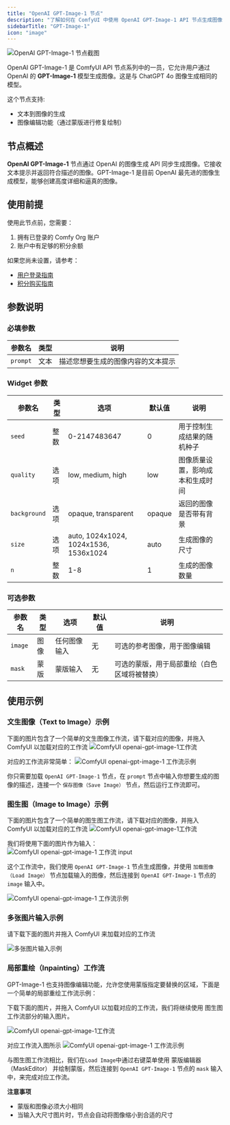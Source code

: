 ```yaml
---
title: "OpenAI GPT-Image-1 节点"
description: "了解如何在 ComfyUI 中使用 OpenAI GPT-Image-1 API 节点生成图像"
sidebarTitle: "GPT-Image-1"
icon: "image"
---
```


![OpenAI GPT-Image-1 节点截图](/images/comfy_core/api_nodes/openai-gpt-image-1.jpg)

OpenAI GPT-Image-1 是 ComfyUI API 节点系列中的一员，它允许用户通过 OpenAI 的 **GPT-Image-1** 模型生成图像。这是与 ChatGPT 4o 图像生成相同的模型。

这个节点支持:
- 文本到图像的生成
- 图像编辑功能（通过蒙版进行修复绘制）

## 节点概述

**OpenAI GPT-Image-1** 节点通过 OpenAI 的图像生成 API 同步生成图像。它接收文本提示并返回符合描述的图像。GPT-Image-1 是目前 OpenAI 最先进的图像生成模型，能够创建高度详细和逼真的图像。

## 使用前提

使用此节点前，您需要：

1. 拥有已登录的 Comfy Org 账户
2. 账户中有足够的积分余额

如果您尚未设置，请参考：
- [用户登录指南](/zh-CN/interface/user)
- [积分购买指南](/zh-CN/interface/credits)

## 参数说明

### 必填参数

| 参数名   | 类型 | 说明                                |
|---------|-----|-------------------------------------|
| `prompt` | 文本 | 描述您想要生成的图像内容的文本提示      |

### Widget 参数

| 参数名        | 类型     | 选项                                | 默认值   | 说明                                         |
|--------------|----------|-------------------------------------|---------|----------------------------------------------|
| `seed`       | 整数     | 0-2147483647                        | 0       | 用于控制生成结果的随机种子                     |
| `quality`    | 选项     | low, medium, high                   | low     | 图像质量设置，影响成本和生成时间               |
| `background` | 选项     | opaque, transparent                 | opaque  | 返回的图像是否带有背景                        |
| `size`       | 选项     | auto, 1024x1024, 1024x1536, 1536x1024 | auto   | 生成图像的尺寸                               |
| `n`          | 整数     | 1-8                                 | 1       | 生成的图像数量                                |

### 可选参数

| 参数名       | 类型     | 选项                                | 默认值   | 说明                                         |
|--------------|----------|-------------------------------------|---------|----------------------------------------------|
| `image`      | 图像     | 任何图像输入                         | 无      | 可选的参考图像，用于图像编辑                  |
| `mask`       | 蒙版     | 蒙版输入                            | 无      | 可选的蒙版，用于局部重绘（白色区域将被替换）    |

## 使用示例

### 文生图像（Text to Image）示例

下面的图片包含了一个简单的文生图像工作流，请下载对应的图像，并拖入 ComfyUI 以加载对应的工作流
![ComfyUI openai-gpt-image-1工作流](https://raw.githubusercontent.com/Comfy-Org/example_workflows/main/api_nodes/GPT-Image-1/text2image.png)

对应的工作流非常简单：
![ComfyUI openai-gpt-image-1 工作流示例](/images/tutorial/api_nodes/gpt-image-1/text2image.jpg)

你只需要加载 `OpenAI GPT-Image-1` 节点，在 `prompt` 节点中输入你想要生成的图像的描述，连接一个 `保存图像（Save Image）` 节点，然后运行工作流即可。


### 图生图（Image to Image）示例

下面的图片包含了一个简单的图生图工作流，请下载对应的图像，并拖入 ComfyUI 以加载对应的工作流
![ComfyUI openai-gpt-image-1工作流](https://raw.githubusercontent.com/Comfy-Org/example_workflows/main/api_nodes/GPT-Image-1/image2image.png)

我们将使用下面的图片作为输入：
![ComfyUI openai-gpt-image-1 工作流 input](https://raw.githubusercontent.com/Comfy-Org/example_workflows/main/api_nodes/GPT-Image-1/input.webp)


这个工作流中，我们使用 `OpenAI GPT-Image-1` 节点生成图像，并使用 `加载图像（Load Image）` 节点加载输入的图像，然后连接到 `OpenAI GPT-Image-1` 节点的 `image` 输入中。

![ComfyUI openai-gpt-image-1 工作流示例](/images/tutorial/api_nodes/gpt-image-1/image2image.jpg)

### 多张图片输入示例
请下载下面的图片并拖入 ComfyUI 来加载对应的工作流
![]()

![多张图片输入示例](/images/tutorial/api_nodes/gpt-image-1/multi_images_input.png)



### 局部重绘（Inpainting）工作流

GPT-Image-1 也支持图像编辑功能，允许您使用蒙版指定要替换的区域，下面是一个简单的局部重绘工作流示例：

下载下面的图片，并拖入 ComfyUI 以加载对应的工作流，我们将继续使用 图生图工作流部分的输入图片。

![ComfyUI openai-gpt-image-1工作流](https://raw.githubusercontent.com/Comfy-Org/example_workflows/main/api_nodes/GPT-Image-1/inpaint.png)

对应工作流入图所示
![ComfyUI openai-gpt-image-1 工作流示例](/images/tutorial/api_nodes/gpt-image-1/inpaint.jpg)

与图生图工作流相比，我们在`Load Image`中通过右键菜单使用 蒙版编辑器（MaskEditor） 并绘制蒙版，然后连接到 `OpenAI GPT-Image-1` 节点的 `mask` 输入中，来完成对应工作流。

**注意事项**

- 蒙版和图像必须大小相同
- 当输入大尺寸图片时，节点会自动将图像缩小到合适的尺寸

